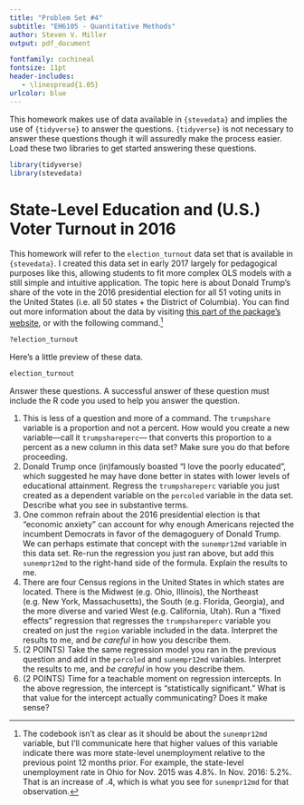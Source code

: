 ```yaml
---
title: "Problem Set #4"
subtitle: "EH6105 - Quantitative Methods"
author: Steven V. Miller
output: pdf_document

fontfamily: cochineal
fontsize: 11pt
header-includes:
   - \linespread{1.05}
urlcolor: blue
---
```


This homework makes use of data available in `{stevedata}` and implies the use of `{tidyverse}` to answer the questions. `{tidyverse}` is not necessary to answer these questions though it will assuredly make the process easier. Load these two libraries to get started answering these questions.

```r
library(tidyverse)
library(stevedata)
```


# State-Level Education and (U.S.) Voter Turnout in 2016

This homework will refer to the `election_turnout` data set that is available in `{stevedata}`. I created this data set in early 2017 largely for pedagogical purposes like this, allowing students to fit more complex OLS models with a still simple and intuitive application. The topic here is about Donald Trump's share of the vote in the 2016 presidential election for all 51 voting units in the United States (i.e. all 50 states + the District of Columbia). You can find out more information about the data by visiting [this part of the package's website](http://svmiller.com/stevedata/reference/election_turnout.html), or with the following command.[^anotherhint]

```r
?election_turnout
```

[^anotherhint]: The codebook isn't as clear as it should be about the `sunempr12md` variable, but I'll communicate here that higher values of this variable indicate there was more state-level unemployment relative to the previous point 12 months prior. For example, the state-level unemployment rate in Ohio for Nov. 2015 was 4.8%. In Nov. 2016: 5.2%. That is an increase of .4, which is what you see for `sunempr12md` for that observation.


Here's a little preview of these data.

```r
election_turnout
```

Answer these questions. A successful answer of these question must include the R code you used to help you answer the question.

1. This is less of a question and more of a command. The `trumpshare` variable is a proportion and not a percent. How would you create a new variable---call it `trumpshareperc`--- that converts this proportion to a percent as a new column in this data set? Make sure you do that before proceeding.
2. Donald Trump once (in)famously boasted "I love the poorly educated", which suggested he may have done better in states with lower levels of educational attainment. Regress the `trumpshareperc` variable you just created as a dependent variable on the `percoled` variable in the data set. Describe what you see in substantive terms.
3.  One common refrain about the 2016 presidential election is that "economic anxiety" can account for why enough Americans rejected the incumbent Democrats in favor of the demagoguery of Donald Trump. We can perhaps estimate that concept with the `sunempr12md` variable in this data set. Re-run the regression you just ran above, but add this `sunempr12md` to the right-hand side of the formula. Explain the results to me.
4. There are four Census regions in the United States in which states are located. There is the Midwest (e.g. Ohio, Illinois), the Northeast (e.g. New York, Massachusetts), the South (e.g. Florida, Georgia), and the more diverse and varied West (e.g. California, Utah). Run a "fixed effects" regression that regresses the `trumpshareperc` variable you created on just the `region` variable included in the data. Interpret the results to me, and *be careful* in how you describe them.
5. (2 POINTS) Take the same regression model you ran in the previous question and add in the `percoled` and `sunempr12md` variables. Interpret the results to me, and *be careful* in how you describe them.
6. (2 POINTS) Time for a teachable moment on regression intercepts. In the above regression, the intercept is "statistically significant." What is that value for the intercept actually communicating? Does it make sense?
